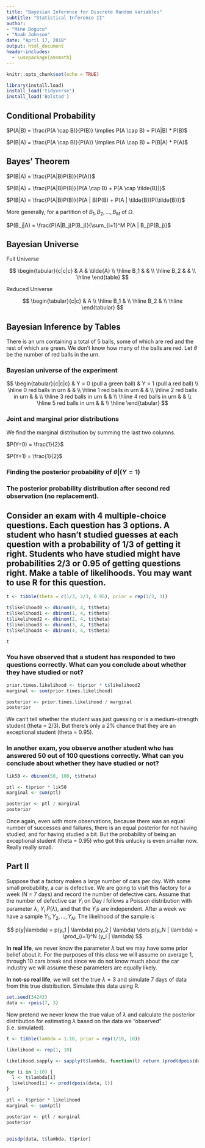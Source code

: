 ```yaml
---
title: "Bayesian Inference for Discrete Random Variables"
subtitle: "Statistical Inference II"
author:
- "Mine Dogucu"
- "Noah Johnson"
date: "April 17, 2018"
output: html_document
header-includes:
  - \usepackage{amsmath}
---
```


```r
knitr::opts_chunk$set(echo = TRUE)

library(install.load)
install_load('tidyverse')
install_load('Bolstad')
```

## Conditional Probability

$P(A|B) = \frac{P(A \cap B)}{P(B)} \implies P(A \cap B) = P(A|B) * P(B)$

$P(B|A) = \frac{P(A \cap B)}{P(A)} \implies P(A \cap B) = P(B|A) * P(A)$

## Bayes' Theorem

$P(B|A) = \frac{P(A|B)P(B)}{P(A)}$

$P(B|A) = \frac{P(A|B)P(B)}{P(A \cap B) + P(A \cap \tilde{B})}$

$P(B|A) = \frac{P(A|B)P(B)}{P(A | B)P(B) + P(A | \tilde{B})P(\tilde{B})}$

More generally, for a partition of $B_1, B_2, \dots, B_M$ of $\Omega$.

$P(B_j|A) = \frac{P(A|B_j)P(B_j)}{\sum_{i=1}^M P(A | B_j)P(B_j)}$

## Bayesian Universe

Full Universe

$$
\begin{tabular}{c|c|c}
& A & \tilde{A} \\
\hline
B_1 & &  \\
\hline
B_2 & & \\
\hline
\end{table}
$$

Reduced Universe

$$
\begin{tabular}{c|c}
& A \\
\hline
B_1 & \\
\hline
B_2 & \\
\hline
\end{tabular}
$$

## Bayesian Inference by Tables

There is an urn containing a total of 5 balls, some of which are red and the rest of which are green. We don't know how many of the balls are red. Let $\theta$ be the number of red balls in the urn.

### Bayesian universe of the experiment

$$
\begin{tabular}{c|c|c}
& Y = 0 (pull a green ball) & Y = 1 (pull a red ball) \\
\hline
0 red balls in urn & &  \\
\hline
1 red balls in urn & & \\
\hline
2 red balls in urn & & \\
\hline
3 red balls in urn & & \\
\hline
4 red balls in urn & & \\
\hline
5 red balls in urn & & \\
\hline
\end{tabular}
$$

### Joint and marginal prior distributions

\begin{tabular}{c|c|c|c|c|c}
\theta_i & \pi(\theta_i) & P(Y = 0 | \theta_i) & P(Y = 1 | \theta_i) & P(Y = 0 \cap \theta_i) & P(Y = 1 \cap \theta_i) \\
\hline
0 & 1/6 & 1 & 0 & 5/30 & 0 \\
\hline
1 & 1/6 & 4/5 & 1/5 & 4/30 & 1/30 \\
\hline
2 & 1/6 & 3/5 & 2/5 & 3/30 & 2/30 \\
\hline
3 & 1/6 & 2/5 & 3/5 & 2/30 & 3/30 \\
\hline
4 & 1/6 & 1/5 & 4/5 & 1/30 & 4/30 \\
\hline
5 & 1/6 & 0 & 5/5 & 0 & 5/30 \\
\hline
\end{tabular}

We find the marginal distribution by summing the last two columns.

$P(Y=0) = \frac{1}{2}$

$P(Y=1) = \frac{1}{2}$

### Finding the posterior probability of $\theta | (Y = 1)$

\begin{tabular}{c|c|c|c|c}
\theta_i & \pi(\theta_i) & P(Y = 1 | \theta_i) & P(Y = 1 | \theta_i) * \pi(\theta_i) & \pi(\theta_i | Y = 1) \\
\hline
0 & 1/6 & 0 & 0 & 0 \\
\hline
1 & 1/6 & 1/5 & 1/30 & 1/15 \\
\hline
2 & 1/6 & 2/5 & 2/30 & 2/15 \\
\hline
3 & 1/6 & 3/5 & 3/30 & 3/15 \\
\hline
4 & 1/6 & 4/5 & 4/30 & 4/15 \\
\hline
5 & 1/6 & 5/5 & 5/30 & 5/15 \\
\hline
\end{tabular}

### The posterior probability distribution after second red observation (no replacement).

\begin{tabular}{c|c|c|c|c}
\theta_i & \pi(\theta_i) & P(Y = 1 | \theta_i) & P(Y = 1 | \theta_i) * \pi(\theta_i) & \pi(\theta_i | Y = 1) \\
\hline
0 & 0 & 0 & 0 & 0 \\
\hline
1 & 1/15 & 0 & 0 & 0 \\
\hline
2 & 2/15 & 1/4 & 2/60 & 1/20 \\
\hline
3 & 3/15 & 2/4 & 6/30 & 3/20 \\
\hline
4 & 4/15 & 3/4 & 12/60 & 6/20 \\
\hline
5 & 5/15 & 4/4 & 20/60 & 10/20 \\
\hline
\end{tabular}

## Consider an exam with 4 multiple-choice questions. Each question has 3 options. A student who hasn't studied guesses at each question with a probability of 1/3 of getting it right. Students who have studied might have probabilities 2/3 or 0.95 of getting questions right. Make a table of likelihoods. You may want to use R for this question.

```r
t <- tibble(theta = c(1/3, 2/3, 0.95), prior = rep(1/3, 3))

t$likelihood0 <- dbinom(0, 4, t$theta)
t$likelihood1 <- dbinom(1, 4, t$theta)
t$likelihood2 <- dbinom(2, 4, t$theta)
t$likelihood3 <- dbinom(3, 4, t$theta)
t$likelihood4 <- dbinom(4, 4, t$theta)

t
```

### You have observed that a student has responded to two questions correctly. What can you conclude about whether they have studied or not?

```r
prior.times.likelihood <- t$prior * t$likelihood2
marginal <- sum(prior.times.likelihood)

posterior <- prior.times.likelihood / marginal
posterior
```

We can't tell whether the student was just guessing or is a medium-strength student (theta = 2/3). But there's only a 2% chance that they are an exceptional student (theta = 0.95).

### In another exam, you observe another student who has answered 50 out of 100 questions correctly. What can you conclude about whether they have studied or not?

```r
lik50 <- dbinom(50, 100, t$theta)

ptl <- t$prior * lik50
marginal <- sum(ptl)

posterior <- ptl / marginal
posterior
```

Once again, even with more observations, because there was an equal number of successes and failures, there is an equal posterior for not having studied, and for having studied a bit. But the probability of being an exceptional student (theta = 0.95) who got this unlucky is even smaller now. Really really small.

## Part II

Suppose that a factory makes a large number of cars per day. With some small probability, a car is defective. We are going to visit this factory for a week (N = 7 days) and record the number of defective cars. Assume that the number of defective car $Y_i$ on Day $i$ follows a Poisson distribution with parameter $\lambda$, $Y_i ~ P(\lambda)$, and that the $Y_i$s are independent. After a week we have a sample ${Y_1, Y_2, \dots, Y_N}$. The likelihood of the sample is

$$
p(y|\lambda) = p(y_1 | \lambda) p(y_2 | \lambda) \dots p(y_N | \lambda) = \prod_{i=1}^N (y_i | \lambda)
$$

**In real life**, we never know the parameter $\lambda$ but we may have some prior belief about it. For the purposes of this class we will assume on average 1, through 10 cars break and since we do not know much about the car industry we will assume these parameters are equally likely.

**In not-so real life**, we will set the true $\lambda = 3$ and simulate 7 days of data from this true distribution. Simulate this data using R.

```r
set.seed(34243)
data <- rpois(7, 3)
```

Now pretend we never knew the true value of $\lambda$ and calculate the posterior distribution for estimating $\lambda$ based on the data we "observed" (i.e. simulated).

```r
t <- tibble(lambda = 1:10, prior = rep(1/10, 10))

likelihood <- rep(1, 10)

likelihood.sapply <- sapply(t$lambda, function(l) return (prod(dpois(data, l))))

for (i in 1:10) {
  l <- t$lambda[i]
  likelihood[i] <- prod(dpois(data, l))
}

ptl <- t$prior * likelihood
marginal <- sum(ptl)

posterior <- ptl / marginal
posterior


poisdp(data, t$lambda, t$prior)
```

